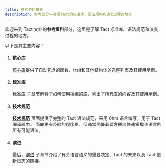 ```yaml
---
title: 参考资料概览
description: 参考部分——发现Tact的标准库、语法规格和进化过程的地方
---
```



欢迎来到 Tact 文档的**参考资料**部分，这里是了解 Tact 标准库、语法规范和演变过程的地方。

以下是其主要内容：

<Steps>

1. #### 核心库

   [核心库](/zh-cn/ref/core-base)提供了自动包含的函数、trait和其他结构体的完整列表及其使用示例。

   <CardGrid>
     <LinkCard
       title="转到核心库"
       href="/zh-cn/ref/core-base"
     />
   </CardGrid>

2. #### 标准库

   [标准库](/zh-cn/ref/standard-libraries) 子章节解释了如何使用捆绑的库，列出了所有库的内容及其使用示例。

   <CardGrid>
     <LinkCard
       title="转到标准库"
       href="/zh-cn/ref/standard-libraries"
     />
   </CardGrid>

3. #### 技术规范

   **[技术规范](/zh-cn/ref/spec)** 页面提供了完整的 Tact 语法规范，采用 Ohm 语言编写，用于 Tact 编译器中。 面向更有经验的程序员，但通常仍能非常方便地快速掌握该语言的所有可能语法。

   <CardGrid>
     <LinkCard
       title="转到技术规范"
       href="/zh-cn/ref/spec"
     />
   </CardGrid>

4. #### 演进

   最后，[演进](/zh-cn/ref/evolution/overview) 子章节介绍了有关语言语义的重要决定、Tact 的未来以及 Tact 更新日志的链接。

   <CardGrid>
     <LinkCard
       title="前往演进"
       href="/zh-cn/ref/evolution/overview"
     />
   </CardGrid>

</Steps>
